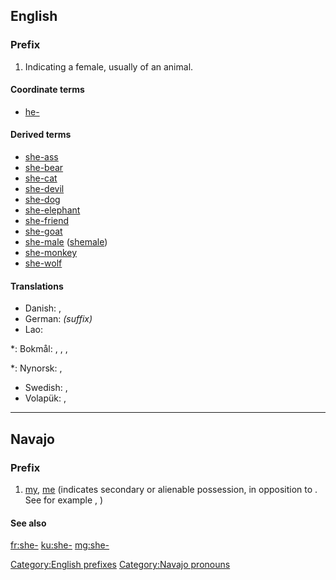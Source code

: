 {{also|Appendix:Variations of "she"}}
==English==

===Prefix===
{{head|en|prefixes}}

# Indicating a female, usually of an animal.

====Coordinate terms====
* [[he-]]

====Derived terms====
* [[she-ass]]
* [[she-bear]]
* [[she-cat]]
* [[she-devil]]
* [[she-dog]]
* [[she-elephant]]
* [[she-friend]]
* [[she-goat]]
* [[she-male]] ([[shemale]])
* [[she-monkey]]
* [[she-wolf]]

====Translations====
{{trans-top|the prefix she- for a female animal or a woman}}
* Danish: {{t+|da|hun}}, {{t|da|hun-}}
* German: ''(suffix)'' {{t+|de|-in}}
* Lao: {{t+|lo|ແມ່|tr=mëë|sc=Laoo}}
{{trans-mid}}
*: Bokmål: {{t+|no|hunn}}, {{t+|no|hun}}, {{t|no|hunn-}}, {{t|no|hun-}}
*: Nynorsk: {{t|nn|ho}}, {{t|nn|ho-}}
* Swedish: {{t|sv|hon-}}, {{t+|sv|hona}}
* Volapük: {{t|vo|ji}}, {{t+|vo|ji-}}
{{trans-bottom}}

[[Category:English prefixes]]

----

==Navajo==

===Prefix===
{{head|nv|prefix}}

# [[my]], [[me]] (indicates secondary or alienable possession, in opposition to {{l|nv|shi-}}. See for example {{l|nv|abeʼ}}, {{l|nv|sheʼabeʼ}})

====See also====
{{nv-possessive pronouns}}

[[Category:Navajo pronouns]]

[[fr:she-]]
[[ku:she-]]
[[mg:she-]]